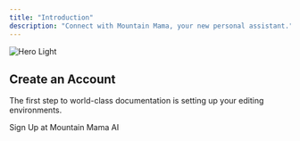 ```yaml
---
title: "Introduction"
description: "Connect with Mountain Mama, your new personal assistant."
---
```


<img alt="Hero Light" classname="block dark:hidden" src="/images/hero-light.svg" />

## Create an Account

The first step to world-class documentation is setting up your editing environments.

<CardGroup cols={2}>
  <Card title="Create an Account" icon="pen-to-square" href="https://www.mountainmama.ai">
    Sign Up at Mountain Mama AI
  </Card>
